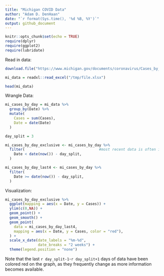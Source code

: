 ```yaml
---
title: "Michigan COVID Data"
author: "Adam D. DenHaan"
date: "`r format(Sys.time(), '%d %B, %Y')`"
output: github_document
---
```


```r
knitr::opts_chunk$set(echo = TRUE)
require(dplyr)
require(ggplot2)
require(lubridate)
```


Read in data:
```r
download.file("https://www.michigan.gov/documents/coronavirus/Cases_by_County_and_Date_2020-10-19_705435_7.xlsx", destfile = "/tmp/file.xlsx")

mi_data = readxl::read_excel("/tmp/file.xlsx")

head(mi_data)
```

Wrangle Data:
```r
mi_cases_by_day = mi_data %>% 
  group_by(Date) %>%
  mutate(
    Cases = sum(Cases),
    Date = date(Date)
  ) 

day_split = 3

mi_cases_by_day_exclusive <- mi_cases_by_day %>%
  filter(                                  #most recent data is often inaccurate and revised
    Date < date(now()) - day_split,
  )

mi_cases_by_day_last4 <- mi_cases_by_day %>%
  filter(                         
    Date >= date(now()) - day_split,
  )
```

Visualization:
```r
mi_cases_by_day_exclusive %>%
  ggplot(mapping = aes(x = Date, y = Cases)) +
  ylim(c(0,NA)) +
  geom_point() + 
  geom_smooth() +
  geom_point(
    data = mi_cases_by_day_last4,
    mapping = aes(x = Date, y = Cases, color = "red"),
  ) +
  scale_x_date(date_labels = "%m-%d",
               date_breaks = "2 weeks") + 
  theme(legend.position = "none")
```

Note that the last `r day_split-1`-`r day_split+1` days of data have been colored red on the graph, as they frequently change as more information becomes available. 
